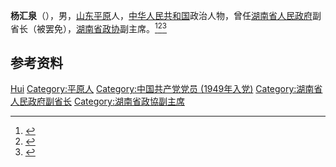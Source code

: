 '''杨汇泉'''（{{bd|1932年|2月|}}），男，[[山东|山东]][[平原县|平原]]人，[[中华人民共和国|中华人民共和国]]政治人物，曾任[[湖南省人民政府|湖南省人民政府]]副省长（被罢免），[[湖南省政协|湖南省政协]]副主席。<ref>{{Cite book|title=湖南大辞典|author=禹舜主编; 朱益民, 姚洪波, 易延绶等副主编|publisher=新华出版社|year=1995|isbn=|location=北京|pages=}}</ref><ref>{{Cite book|title=湖南百科全书|author=禹舜主编; 洪期钧副主编|publisher=岳麓书社|year=1999|isbn=|location=长沙|pages=}}</ref><ref>{{Cite web|title=——湖南省人代会罢免副省长纪实|url=http://yuqing.people.com.cn/n/2014/0401/c357068-24796429.html|accessdate=2020-07-11|work=人民日报|archive-date=2020-07-13|archive-url=https://web.archive.org/web/20200713145402/http://yuqing.people.com.cn/n/2014/0401/c357068-24796429.html|dead-url=no}}</ref>

== 参考资料 ==
{{reflist}}

{{中国人物小作品}}

{{Authority control}}
{{DEFAULTSORT:Yang杨}}
[[Category:杨姓|Hui]]
[[Category:平原人|Category:平原人]]
[[Category:中国共产党党员_(1949年入党)|Category:中国共产党党员 (1949年入党)]]
[[Category:湖南省人民政府副省长|Category:湖南省人民政府副省长]]
[[Category:湖南省政協副主席|Category:湖南省政協副主席]]
